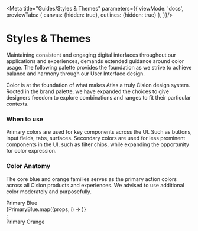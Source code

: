 
<Meta
    title="Guides/Styles & Themes"
    parameters={{
        viewMode: 'docs',
        previewTabs: {
            canvas: {hidden: true},
            outlines: {hidden: true}
        },
    }}/>

# Styles & Themes

Maintaining consistent and engaging digital interfaces throughout our applications and experiences, demands extended guidance around color usage.
The following palette provides the foundation as we strive to achieve balance and harmony through our User Interface design.

Color is at the foundation of what makes Atlas a truly Cision design system. Rooted in the brand palette, we have expanded the choices to give designers freedom to explore combinations and ranges to fit their particular contexts.

### When to use

Primary colors are used for key components across the UI. Such as buttons, input fields, tabs, surfaces.
Secondary colors are used for less prominent components in the UI, such as filter chips, while expanding the opportunity for color expression.

### Color Anatomy

The core blue and orange families serves as the primary action colors across all Cision products and experiences. We advised to use additional color moderately and purposefully.

<div style={{
    padding: "1rem",
    borderRadius: "6px",
    color: "#252525",
    fontWeight: "bold",
    backgroundColor: "#eee",
    marginBottom: "1.5rem"
}}>
    Primary Blue
</div>

<div>
    <div style={{marginBottom: "1.5rem"}}>{PrimaryBlue.map((props, i) => <Color key={i} {...props}/>)}</div>;
</div>


<div style={{
    padding: "1rem",
    borderRadius: "6px",
    color: "#252525",
    fontWeight: "bold",
    backgroundColor: "#eee",
    marginBottom: "1.5rem"
}}>
    Primary Orange
</div>

